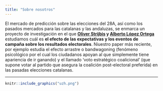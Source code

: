 ```yaml
---
title: "Sobre nosotros"
---
```


El mercado de predicción sobre las elecciones del 28A, así como los pasados mercados para las catalanas y las andaluzas, se enmarca un proyecto de investigación en el que __[Oliver Strijbis](https://www.ipz.uzh.ch/de/institut/mitarbeitende/staff/strijbis.html) y [Alberto López Ortega](https://www.ipz.uzh.ch/de/institut/mitarbeitende/staff/lopez-ortega.html)__ estudiamos cuál es __el efecto de las expectativas y los eventos de campaña sobre los resultados electorales__. Niuestro paper más reciente, por ejemplo estudia el efecto arrastre o bandwagoning (fenómeno psicológico por el cual los ciudadanos apoyan al que simplemente tiene apariencia de ir ganando) y el llamado ‘voto estratégico coalicional’ (que supone votar al partido que asegura la coalición post-electoral preferida) en las pasadas elecciones catalanas.

_________________


```r
knitr::include_graphics("uzh.png")
```